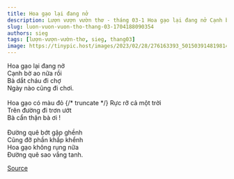 ```yaml
---
title: Hoa gạo lại đang nở
description: Lượn vượn vườn thơ - tháng 03-1 Hoa gạo lại đang nở Cạnh bờ ao nữa rồi
slug: luon-vuon-vuon-tho-thang-03-1704188090354
authors: sieg
tags: [lượn-vượn-vườn-thơ, sieg, thang03]
image: https://tinypic.host/images/2023/02/28/276163393_501503914819814_7738531392656502336_n.th.jpg
---
```


Hoa gạo lại đang nở\
Cạnh bờ ao nữa rồi\
Bà dắt cháu đi chợ\
Ngày nào cũng đi chơi.\
\
Hoa gạo có màu đỏ
{/* truncate */}
Rực rỡ cả một trời\
Trên đường đi trơn ướt\
Bà cẩn thận bà ơi !\
\
Đường quê bớt gập ghềnh\
Cũng đỡ phần khấp khểnh\
Hoa gạo không rụng nữa\
Đường quê sao vắng tanh.

[Source](https://www.facebook.com/ape.poem/posts/pfbid0ebbDKA1hyJvttEML7WxXw3bSr7K9wAfDmpB9ZvC8tKCRz2gnDUcJGSdySBTCxW94l)
